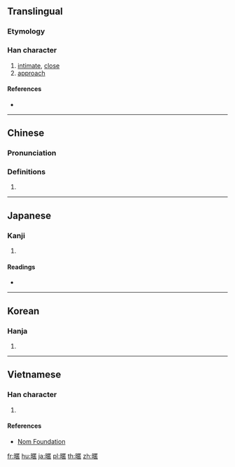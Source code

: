 {{character info/new}}
{{also|昵}}
==Translingual==

===Etymology===
{{Han etyl}}

===Han character===
{{Han char|rn=72|rad=日|as=11|sn=15|four=61016|canj=ASTR|ids=⿰日匿}}

# [[intimate]], [[close]]
# [[approach]]

====References====
* {{Han ref|kx=0499.250|dkj=14132|dj=0868.310|hdz=21528.040|uh=66B1|ud=26289|bh=BCCA|bd=48330}}

----

==Chinese==
{{zh-forms|s=昵}}

===Pronunciation===
{{zh-pron
|m=nì
|c=nik1,nik6
|h=pfs=
|md=
|mn=
|w=
|mc=y
|oc=y
|cat=
}}

===Definitions===
{{zh-hanzi}}

# {{rfdef|lang=zh}}

----

==Japanese==

===Kanji===
{{ja-kanji|grade=|rs=日11}}

# {{defn|lang=ja|sort=日11}}

====Readings====
* {{ja-readings|on=[[じつ]] (jitsu), [[にち]] (nichi)|kun=[[ちかずく]] (chikazuku), [[ちかずき]] (chikazuki)}}

----

==Korean==

===Hanja===
{{ko-hanja|hangeul=[[닐]]>[[일]]|eumhun=|rv=nil>il|mr=nil>il|y=nil>il}}

# {{defn|lang=ko|sort=日11}}

----

==Vietnamese==

===Han character===
{{vi-readings|rs=日11|hanviet=nặc}}

# {{defn|lang=vi|sort=日11}}

====References====
* [http://nomfoundation.org/common/nom_details.php?codepoint=66b1 Nom Foundation]

[[fr:暱]]
[[hu:暱]]
[[ja:暱]]
[[pl:暱]]
[[th:暱]]
[[zh:暱]]
